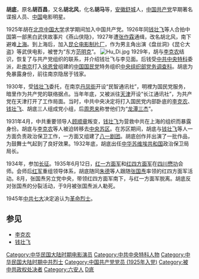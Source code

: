 {{Unreferenced|time=2014-08-01T03:20:34+00:00}}
'''胡底'''{{BD|1905年||1935年|}}，原名'''胡百昌'''，又名'''胡北风'''，化名'''胡马'''等，[[安徽省|安徽]][[舒城县|舒城]]人，[[中国共产党|中国共产党]]早期著名谍报人员、[[中国|中国]]电影明星。

1925年胡在[[北京|北京]][[中国大学|中国大学]]求学期间加入中国共产党。1926年同[[钱壮飞|钱壮飞]]等人合拍中国第一部黑白武侠故事片《燕山侠隐》，1927年遭[[张作霖|张作霖]]通缉，改名胡北风，南下避难[[上海|上海]]。到上海后，加入[[昆仑电影制片厂|昆仑电影制片厂]]，作为男主角出演《盘丝洞》《昆仑大盗》等武侠电影，被誉为“东方[[范明克|范明克]]”。
[[File:Hu_Di.jpg|thumb]]
1929年，胡与[[李克农|李克农]]结识，恢复了与共产党组织的联系，并介绍钱壮飞与李见面。后钱受[[中国共产党中央特别行动科|中共中央特科]]委派，赴[[南京市_(中華民國)|南京]]打入[[徐恩曾|徐恩曾]]组建的[[中国国民党|中国国民党]]特务组织[[中统|中央组织部党务调查科]]。胡底为免暴露身份，前往南京隐居于钱家。

1930年，受[[钱壮飞|钱壮飞]]委托，在南京[[丹凤街|丹凤街]]开设“民智通讯社”，明裡为国民党服务，暗里作为共产党的联络据点。当年年底，又被派往[[天津市|天津]]开设“长江通讯社”，为共产党在天津打开了工作局面。当时，中共中央决定将打入国民党内部卧底的[[李克农|李克农]]、[[钱壮飞|钱壮飞]]、胡底三人组成党小组，后[[周恩来|周恩来]]称誉他们为“[[龙潭三杰|龙潭三杰]]”。

1931年4月，中共重要领导人[[顾顺章|顾顺章]]叛变，[[钱壮飞|钱壮飞]]为营救中共在上海的组织而暴露身份。胡底与[[李克农|李克农]]等人被迫转移去[[中央苏区|中央苏区]]。在苏区期间，胡底与[[钱壮飞|钱壮飞]]等人一方面负责政治保卫工作，一方面又组建了[[八一剧团|八一剧团]]。胡底创作并出演了一批作品，为鼓舞士气起到了良好效果。1932年底，胡底出任[[中华苏维埃共和国|中华苏维埃共和国]]政治保卫局局长。

1934年，参加[[长征|长征]]。1935年6月12日，[[中國工農紅軍第一方面軍|红一方面军]]和[[中国工农红军第四方面军|红四方面军]]在[[四川省_(中華民國)|四川]][[小金县|懋功]]会师。会师后[[中国工农红军|红军]]重组领导体系，胡底随同[[朱德|朱德]]等人跟随[[张国焘|张国焘]]率领的红四方面军活动。8月，张国焘另立党中央，带领红四方面军南下，与红一方面军脱离。胡底反对张国焘的分裂活动，于9月被张国焘派人勒死。

1945年[[中国共产党第七次全国代表大会|中共七大]]决定追认为[[烈士_(中华人民共和国)|革命烈士]]。

==参见==
* [[李克农|李克农]]
* [[钱壮飞|钱壮飞]]


{{DEFAULTSORT:H胡底}}
[[Category:中华民国大陆时期电影演员|Category:中华民国大陆时期电影演员]]
[[Category:中共中央特科人物|Category:中共中央特科人物]]
[[Category:中华民国大陆时期中共烈士|Category:中华民国大陆时期中共烈士]]
[[Category:中国共产党党员_(1925年入党)|Category:中国共产党党员 (1925年入党)]]
[[Category:被中共政权处决者|Category:被中共政权处决者]]
[[Category:六安人|Category:六安人]]
[[Category:胡姓|D底]]